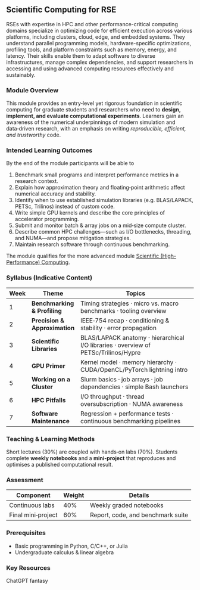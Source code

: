 ## Scientific Computing for RSE

RSEs with expertise in HPC and other performance-critical computing domains specialize in optimizing code for efficient execution across various platforms, including clusters, cloud, edge, and embedded systems. They understand parallel programming models, hardware-specific optimizations, profiling tools, and platform constraints such as memory, energy, and latency. Their skills enable them to adapt software to diverse infrastructures, manage complex dependencies, and support researchers in accessing and using advanced computing resources effectively and sustainably.


### Module Overview

This module provides an entry‑level yet rigorous foundation in scientific computing for graduate students and researchers who need to **design, implement, and evaluate computational experiments**.
Learners gain an awareness of the numerical underpinnings of modern simulation and data‑driven research, with an emphasis on writing *reproducible, efficient, and trustworthy* code.

### Intended Learning Outcomes

By the end of the module participants will be able to

1. Benchmark small programs and interpret performance metrics in a research context.
2. Explain how approximation theory and floating‑point arithmetic affect numerical accuracy and stability.
3. Identify when to use established simulation libraries (e.g. BLAS/LAPACK, PETSc, Trilinos) instead of custom code.
4. Write simple GPU kernels and describe the core principles of accelerator programming.
5. Submit and monitor batch & array jobs on a mid‑size compute cluster.
6. Describe common HPC challenges—such as I/O bottlenecks, threading, and NUMA—and propose mitigation strategies.
7. Maintain research software through continuous benchmarking.

The module qualifies for the more advanced module [Scientific (High-Performance) Computing](rse_hpc.qmd).

### Syllabus (Indicative Content)

| Week | Theme                         | Topics                                                                              |
|------|-------------------------------|-------------------------------------------------------------------------------------|
| 1    | **Benchmarking & Profiling**  | Timing strategies · micro vs. macro benchmarks · tooling overview                   |
| 2    | **Precision & Approximation** | IEEE‑754 recap · conditioning & stability · error propagation                       |
| 3    | **Scientific Libraries**      | BLAS/LAPACK anatomy · hierarchical I/O libraries · overview of PETSc/Trilinos/Hypre |
| 4    | **GPU Primer**                | Kernel model · memory hierarchy · CUDA/OpenCL/PyTorch lightning intro               |
| 5    | **Working on a Cluster**      | Slurm basics · job arrays · job dependencies · simple Bash launchers                |
| 6    | **HPC Pitfalls**              | I/O throughput · thread oversubscription · NUMA awareness                           |
| 7    | **Software Maintenance**      | Regression + performance tests · continuous benchmarking pipelines                  |

### Teaching & Learning Methods

Short lectures (30%) are coupled with hands‑on labs (70%). Students complete **weekly notebooks** and a **mini‑project** that reproduces and optimises a published computational result.

### Assessment

| Component          | Weight | Details                           |
|--------------------|--------|-----------------------------------|
| Continuous labs    | 40%    | Weekly graded notebooks           |
| Final mini‑project | 60%    | Report, code, and benchmark suite |

### Prerequisites

- Basic programming in Python, C/C++, or Julia
- Undergraduate calculus & linear algebra

### Key Resources

ChatGPT fantasy
